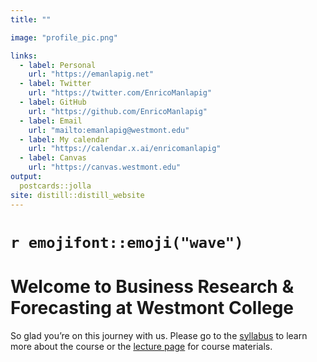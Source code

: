 ```yaml
---
title: ""

image: "profile_pic.png"

links:
  - label: Personal
    url: "https://emanlapig.net"
  - label: Twitter
    url: "https://twitter.com/EnricoManlapig"
  - label: GitHub
    url: "https://github.com/EnricoManlapig"
  - label: Email
    url: "mailto:emanlapig@westmont.edu"
  - label: My calendar
    url: "https://calendar.x.ai/enricomanlapig"
  - label: Canvas
    url: "https://canvas.westmont.edu"
output:
  postcards::jolla
site: distill::distill_website
---
```


# `r emojifont::emoji("wave")`

# Welcome to Business Research & Forecasting at Westmont College



So glad you're on this journey with us. Please go to the [syllabus](syllabus.html) to learn more about the course or the [lecture page](lectures.html) for course materials.
